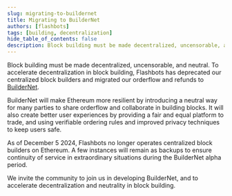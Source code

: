 ```yaml
---
slug: migrating-to-buildernet
title: Migrating to BuilderNet
authors: [flashbots]
tags: [building, decentralization]
hide_table_of_contents: false
description: Block building must be made decentralized, uncensorable, and neutral. To accelerate decentralization in block building, Flashbots has deprecated our centralized block builders and migrated our orderflow and refunds to BuilderNet.
---
```


Block building must be made decentralized, uncensorable, and neutral. To accelerate decentralization in block building, Flashbots has deprecated our centralized block builders and migrated our orderflow and refunds to [BuilderNet](https://buildernet.org/).

BuilderNet will make Ethereum more resilient by introducing a neutral way for many parties to share orderflow and collaborate in building blocks. It will also create better user experiences by providing a fair and equal platform to trade, and using verifiable ordering rules and improved privacy techniques to keep users safe.

As of December 5 2024, Flashbots no longer operates centralized block builders on Ethereum. A few instances will remain as backups to ensure continuity of service in extraordinary situations during the BuilderNet alpha period.

We invite the community to join us in developing BuilderNet, and to accelerate decentralization and neutrality in block building.
